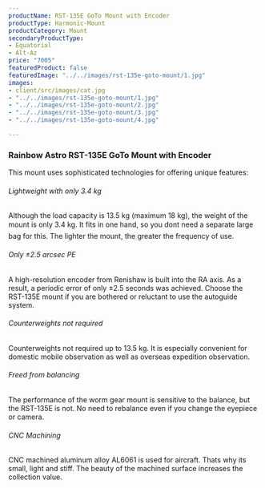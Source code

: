 ```yaml
---
productName: RST-135E GoTo Mount with Encoder
productType: Harmonic-Mount
productCategory: Mount
secondaryProductType:
- Equatorial
- Alt-Az
price: "7005"
featuredProduct: false
featuredImage: "../../images/rst-135e-goto-mount/1.jpg"
images:
- client/src/images/cat.jpg
- "../../images/rst-135e-goto-mount/1.jpg"
- "../../images/rst-135e-goto-mount/2.jpg"
- "../../images/rst-135e-goto-mount/3.jpg"
- "../../images/rst-135e-goto-mount/4.jpg"

---
```

### Rainbow Astro RST-135E GoTo Mount with Encoder
This mount uses sophisticated technologies for offering unique features:

###### Lightweight with only 3.4 kg
Although the load capacity is 13.5 kg (maximum 18 kg), the weight of the mount is only 3.4 kg. It fits in one hand, so you dont need a separate large bag for this. The lighter the mount, the greater the frequency of use.

###### Only ±2.5 arcsec PE
A high-resolution encoder from Renishaw is built into the RA axis. As a result, a periodic error of only ±2.5 seconds was achieved. Choose the RST-135E mount if you are bothered or reluctant to use the autoguide system.

###### Counterweights not required
Counterweights not required up to 13.5 kg. It is especially convenient for domestic mobile observation as well as overseas expedition observation.

###### Freed from balancing
The performance of the worm gear mount is sensitive to the balance, but the RST-135E is not. No need to rebalance even if you change the eyepiece or camera.

###### CNC Machining
CNC machined aluminum alloy AL6061 is used for aircraft. Thats why its small, light and stiff. The beauty of the machined surface increases the collection value.